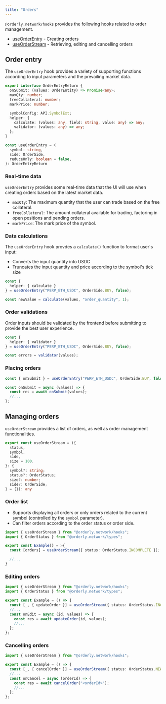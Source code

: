 ```yaml
---
title: "Orders"
---
```


`@orderly.network/hooks` provides the following hooks related to order management.

- [useOrderEntry](/sdks/hooks/advanced/use-order-entry) - Creating orders
- [useOrderStream](/sdks/hooks/advanced/use-order-stream) - Retrieving, editing and cancelling orders

## Order entry

The `useOrderEntry` hook provides a variety of supporting functions according to input parameters and the prevailing market data.

```typescript
export interface OrderEntryReturn {
  onSubmit: (values: OrderEntity) => Promise<any>;
  maxQty: number;
  freeCollateral: number;
  markPrice: number;

  symbolConfig: API.SymbolExt;
  helper: {
    calculate: (values: any, field: string, value: any) => any;
    validator: (values: any) => any;
  };
}

const useOrderEntry = (
  symbol: string,
  side: OrderSide,
  reduceOnly: boolean = false,
): OrderEntryReturn
```

### Real-time data

`useOrderEntry` provides some real-time data that the UI will use when creating orders based on the latest market data.

- `maxQty`: The maximum quantity that the user can trade based on the free collateral.
- `freeCollateral`: The amount collateral available for trading, factoring in open positions and pending orders.
- `markPrice`: The mark price of the symbol.

### Data calculations

The `useOrderEntry` hook provdes a `calculate()` function to format user's input:

- Converts the input quantity into USDC
- Truncates the input quantity and price according to the symbol's tick size

```typescript
const {
  helper: { calculate }
} = useOrderEntry("PERP_ETH_USDC", OrderSide.BUY, false);

const newValue = calculate(values, "order_quantity", 1);
```

### Order validations

Order inputs should be validated by the frontend before submitting to provide the best user experience.

```typescript
const {
  helper: { validator }
} = useOrderEntry("PERP_ETH_USDC", OrderSide.BUY, false);

const errors = validator(values);
```

### Placing orders

```typescript
const { onSubmit } = useOrderEntry("PERP_ETH_USDC", OrderSide.BUY, false);

const onSubmit = async (values) => {
  const res = await onSubmit(values);
  //...
};
```

## Managing orders

`useOrderStream` provides a list of orders, as well as order management functionalities.

```typescript
export const useOrderStream = ({
  status,
  symbol,
  side,
  size = 100,
}: {
  symbol?: string;
  status?: OrderStatus;
  size?: number;
  side?: OrderSide;
} = {}): any
```

### Order list

- Supports displaying all orders or only orders related to the current symbol (controlled by the `symbol` parameter).
- Can filter orders according to the order status or order side.

```typescript
import { useOrderStream } from "@orderly.network/hooks";
import { OrderStatus } from "@orderly.network/types";

export const Example() = >{
  const [orders] = useOrderStream({ status: OrderStatus.INCOMPLETE });

  //...
}
```

### Editing orders

```typescript
import { useOrderStream } from "@orderly.network/hooks";
import { OrderStatus } from "@orderly.network/types";

export const Example = () => {
  const [_, { updateOrder }] = useOrderStream({ status: OrderStatus.INCOMPLETE });
  //...
  const onEdit = async (id, values) => {
    const res = await updateOrder(id, values);
    //...
  };
};
```

### Cancelling orders

```typescript
import { useOrderStream } from "@orderly.network/hooks";

export const Example = () => {
  const [_, { cancelOrder }] = useOrderStream({ status: OrderStatus.NEW });
  //...
  const onCancel = async (orderId) => {
    const res = await cancelOrder("<orderId>");
    //...
  };
};
```
